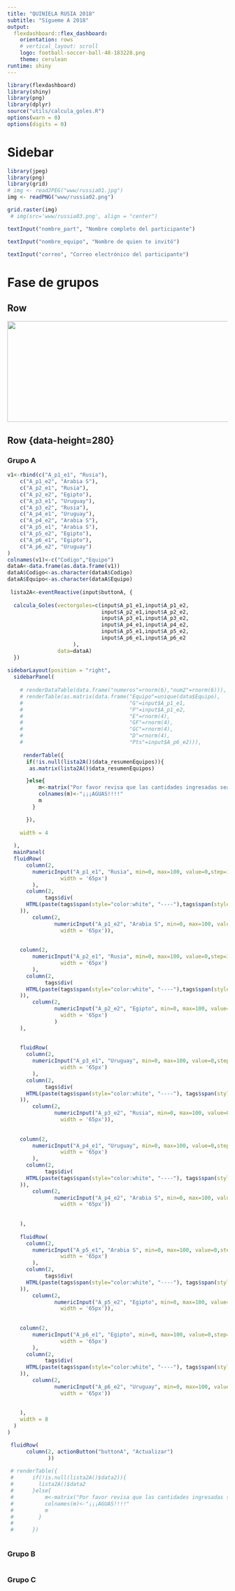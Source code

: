 ```yaml
---
title: "QUINIELA RUSIA 2018"
subtitle: "Sígueme A 2018"
output: 
  flexdashboard::flex_dashboard:
    orientation: rows
    # vertical_layout: scroll
    logo: football-soccer-ball-48-183228.png
    theme: cerulean
runtime: shiny
---
```

<!-- [id]: russia09.png -->

```r
library(flexdashboard)
library(shiny)
library(png)
library(dplyr)
source("utils/calcula_goles.R")
options(warn = 0)
options(digits = 0)
```

 Sidebar {.sidebar data-width=200}
=======================================================================
```r
library(jpeg)
library(png)
library(grid)
# img <- readJPEG("www/russia01.jpg")
img <- readPNG("www/russia02.png")

grid.raster(img)
 # img(src='www/russia03.png', align = "center")
```

```r
textInput("nombre_part", "Nombre completo del participante")

textInput("nombre_equipo", "Nombre de quien te invitó")

textInput("correo", "Correo electrónico del participante")
```
<!-- Sidebar {.sidebar data-width=200}
=======================================================================
<!-- ```{r fig.width=.5, fig.height=.5,echo=FALSE}
library(jpeg)
library(grid)
# img <- readJPEG("www/russia01.jpg")
# img <- readJPEG("www/Sigueme03.jpg")
img <- readPNG("www/Sigueme05.png")

grid.raster(img)
<!-- ``` -->


Fase de grupos
=======================================================================

Row {data-height=270}
-----------------------------------------------------------------------
<!-- ```{r fig.width=20, fig.height=4,echo=FALSE}
library(jpeg)
library(png)
library(grid)
# img <- readJPEG("www/russia01.jpg")
# img <- readPNG("www/russia07.png")
# img <- readJPEG("www/Sigueme02.jpg")
# img <- readJPEG("www/russia05.jpg")

# grid.raster(img)
 img(src='www/russia09.png', align = "center")
<!-- ``` -->
<!-- ![](www/russia09.png){#id .class width=1200 height=320px} -->
<!-- ![](www/russia09.png){ width=100% height=30% } -->
[![](www/russia14.jpg){#id .class width=1150 height=230px}](http://www.fifa.com/worldcup/)
<!-- ![](www/russia12.jpg){#id .class width=1150 height=300px} -->
<!-- ![](www/russia15.png){#id .class width=1150 height=300px} -->
<!-- http://www.squawka.com/news/world-cup-2018-russias-stadiums-in-pictures/201955#2oEbD5Hqu7cCUy2y.97 -->

Row {data-height=280} {.tabset}
-----------------------------------------------------------------------

### Grupo A

```r
v1<-rbind(c("A_p1_e1", "Rusia"),
    c("A_p1_e2", "Arabia S"),
    c("A_p2_e1", "Rusia"),
    c("A_p2_e2", "Egipto"),
    c("A_p3_e1", "Uruguay"),
    c("A_p3_e2", "Rusia"),
    c("A_p4_e1", "Uruguay"),
    c("A_p4_e2", "Arabia S"),
    c("A_p5_e1", "Arabia S"),
    c("A_p5_e2", "Egipto"),
    c("A_p6_e1", "Egipto"),
    c("A_p6_e2", "Uruguay")
)
colnames(v1)<-c("Codigo","Equipo")
dataA<-data.frame(as.data.frame(v1))
dataA$Codigo<-as.character(dataA$Codigo)
dataA$Equipo<-as.character(dataA$Equipo)
  
 lista2A<-eventReactive(input$buttonA, {
   
  calcula_Goles(vectorgoles=c(input$A_p1_e1,input$A_p1_e2,
                              input$A_p2_e1,input$A_p2_e2,
                              input$A_p3_e1,input$A_p3_e2,
                              input$A_p4_e1,input$A_p4_e2,
                              input$A_p5_e1,input$A_p5_e2,
                              input$A_p6_e1,input$A_p6_e2
                     ),
                data=dataA)
  })
 
sidebarLayout(position = "right",
  sidebarPanel(
    
    # renderDataTable(data.frame("numeros"=rnorm(6),"num2"=rnorm(6))),
    # renderTable(as.matrix(data.frame("Equipo"=unique(data$Equipo),
    #                                  "G"=input$A_p1_e1,
    #                                  "P"=input$A_p1_e2,
    #                                  "E"=rnorm(4),
    #                                  "GF"=rnorm(4),
    #                                  "GC"=rnorm(4),
    #                                  "D"=rnorm(4),
    #                                  "Pts"=input$A_p6_e2))),
    
     renderTable({
      if(!is.null(lista2A()$data_resumenEquipos)){
       as.matrix(lista2A()$data_resumenEquipos)

      }else{
          m<-matrix("Por favor revisa que las cantidades ingresadas sean correctas")
          colnames(m)<-"¡¡¡AGUAS!!!!"
          m
        }

      }),
    
    width = 4
    
  ),
  mainPanel(
  fluidRow(
      column(2, 
        numericInput("A_p1_e1", "Rusia", min=0, max=100, value=0,step=1,
                 width = '65px')
        ),
      column(2,
            tags$div(
      HTML(paste(tags$span(style="color:white", "----"),tags$span(style="color:red", "vs"), sep = ""))
    )),
        column(2,
               numericInput("A_p1_e2", "Arabia S", min=0, max=100, value=0,step=1,
                 width = '65px')),
    
    
    column(2, 
        numericInput("A_p2_e1", "Rusia", min=0, max=100, value=0,step=1,
                 width = '65px')
        ),
      column(2,
            tags$div(
      HTML(paste(tags$span(style="color:white", "----"),tags$span(style="color:red", "vs"), sep = ""))
    )),
        column(2,
               numericInput("A_p2_e2", "Egipto", min=0, max=100, value=0,step=1,
                 width = '65px')
               )
    ),
     
     
    fluidRow(
      column(2, 
        numericInput("A_p3_e1", "Uruguay", min=0, max=100, value=0,step=1,
                 width = '65px')
        ),
      column(2,
            tags$div(
      HTML(paste(tags$span(style="color:white", "----"), tags$span(style="color:red", "vs"), sep = ""))
    )),
        column(2,
               numericInput("A_p3_e2", "Rusia", min=0, max=100, value=0,step=1,
                 width = '65px')),
    
    
    column(2, 
        numericInput("A_p4_e1", "Uruguay", min=0, max=100, value=0,step=1,
                 width = '65px')
        ),
      column(2,
            tags$div(
      HTML(paste(tags$span(style="color:white", "----"), tags$span(style="color:red", "vs"), sep = ""))
    )),
        column(2,
               numericInput("A_p4_e2", "Arabia S", min=0, max=100, value=0,step=1,
                 width = '65px'))
    
    
    ),
    
    fluidRow(
      column(2, 
        numericInput("A_p5_e1", "Arabia S", min=0, max=100, value=0,step=1,
                 width = '65px')
        ),
      column(2,
            tags$div(
      HTML(paste(tags$span(style="color:white", "----"), tags$span(style="color:red", "vs"), sep = ""))
    )),
        column(2,
               numericInput("A_p5_e2", "Egipto", min=0, max=100, value=0,step=1,
                 width = '65px')),
    
    
    column(2, 
        numericInput("A_p6_e1", "Egipto", min=0, max=100, value=0,step=1,
                 width = '65px')
        ),
      column(2,
            tags$div(
      HTML(paste(tags$span(style="color:white", "----"), tags$span(style="color:red", "vs"), sep = ""))
    )),
        column(2,
               numericInput("A_p6_e2", "Uruguay", min=0, max=100, value=0,step=1,
                 width = '65px'))
  
  
    ),
    width = 8
  )
)

 fluidRow(
      column(2, actionButton("buttonA", "Actualizar")
             ))
 
 # renderTable({
 #      if(!is.null(lista2A()$data2)){
 #        lista2A()$data2
 #      }else{
 #          m<-matrix("Por favor revisa que las cantidades ingresadas sean correctas")
 #          colnames(m)<-"¡¡¡AGUAS!!!!"
 #          m
 #        }
 #           
 #      })



```


### Grupo B

```r

```

### Grupo C

```r

```


